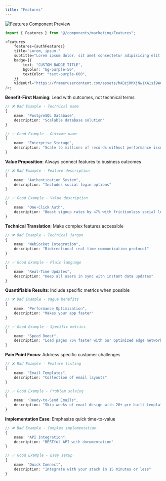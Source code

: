 ```yaml
---
title: "Features"
---
```


![Features Component Preview](../assets/components/features.jpg)

```typescript
import { Features } from "@/components/marketing/Features";

<Features
    features={authFeatures}
    title="Lorem, ipsum."
    subtitle="Lorem ipsum dolor, sit amet consectetur adipisicing elit."
    badge={{
        text: "CUSTOM BADGE TITLE",
        bgColor: "bg-purple-50",
        textColor: "text-purple-600",
    }}
    videoUrl="https://framerusercontent.com/assets/hABzjRMXjNw1XA1si9W04jXifs.mp4"
/>;
```

**Benefit-First Naming**: Lead with outcomes, not technical terms

```typescript
// ❌ Bad Example - Technical name
{
    name: "PostgreSQL Database",
    description: "Scalable database solution"
}

// ✅ Good Example - Outcome name
{
    name: "Enterprise Storage",
    description: "Scale to millions of records without performance issues"
}
```

**Value Proposition**: Always connect features to business outcomes

```typescript
// ❌ Bad Example - Feature description
{
    name: "Authentication System",
    description: "Includes social login options"
}

// ✅ Good Example - Value description
{
    name: "One-Click Auth",
    description: "Boost signup rates by 47% with frictionless social login"
}
```

**Technical Translation**: Make complex features accessible

```typescript
// ❌ Bad Example - Technical jargon
{
    name: "WebSocket Integration",
    description: "Bidirectional real-time communication protocol"
}

// ✅ Good Example - Plain language
{
    name: "Real-Time Updates",
    description: "Keep all users in sync with instant data updates"
}
```

**Quantifiable Results**: Include specific metrics when possible

```typescript
// ❌ Bad Example - Vague benefits
{
    name: "Performance Optimization",
    description: "Makes your app faster"
}

// ✅ Good Example - Specific metrics
{
    name: "Speed Boost",
    description: "Load pages 75% faster with our optimized edge network"
}
```

**Pain Point Focus**: Address specific customer challenges

```typescript
// ❌ Bad Example - Feature listing
{
    name: "Email Templates",
    description: "Collection of email layouts"
}

// ✅ Good Example - Problem solving
{
    name: "Ready-to-Send Emails",
    description: "Skip weeks of email design with 20+ pre-built templates"
}
```

**Implementation Ease**: Emphasize quick time-to-value

```typescript
// ❌ Bad Example - Complex implementation
{
    name: "API Integration",
    description: "RESTful API with documentation"
}

// ✅ Good Example - Easy setup
{
    name: "Quick Connect",
    description: "Integrate with your stack in 15 minutes or less"
}
```
